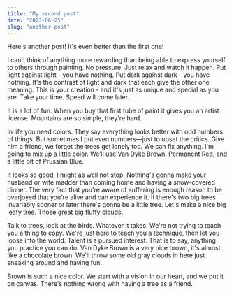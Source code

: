 ```yaml
---
title: "My second post"
date: "2023-06-25"
slug: "another-post"
---
```


Here's another post! It's even better than the first one!

I can't think of anything more rewarding than being able to express yourself to others through painting. No pressure. Just relax and watch it happen. Put light against light - you have nothing. Put dark against dark - you have nothing. It's the contrast of light and dark that each give the other one meaning. This is your creation - and it's just as unique and special as you are. Take your time. Speed will come later.

It is a lot of fun. When you buy that first tube of paint it gives you an artist license. Mountains are so simple, they're hard.

In life you need colors. They say everything looks better with odd numbers of things. But sometimes I put even numbers—just to upset the critics. Give him a friend, we forget the trees get lonely too. We can fix anything. I'm going to mix up a little color. We’ll use Van Dyke Brown, Permanent Red, and a little bit of Prussian Blue.

It looks so good, I might as well not stop. Nothing's gonna make your husband or wife madder than coming home and having a snow-covered dinner. The very fact that you're aware of suffering is enough reason to be overjoyed that you're alive and can experience it. If there's two big trees invariably sooner or later there's gonna be a little tree. Let's make a nice big leafy tree. Those great big fluffy clouds.

Talk to trees, look at the birds. Whatever it takes. We're not trying to teach you a thing to copy. We're just here to teach you a technique, then let you loose into the world. Talent is a pursued interest. That is to say, anything you practice you can do. Van Dyke Brown is a very nice brown, it's almost like a chocolate brown. We'll throw some old gray clouds in here just sneaking around and having fun.

Brown is such a nice color. We start with a vision in our heart, and we put it on canvas. There's nothing wrong with having a tree as a friend.